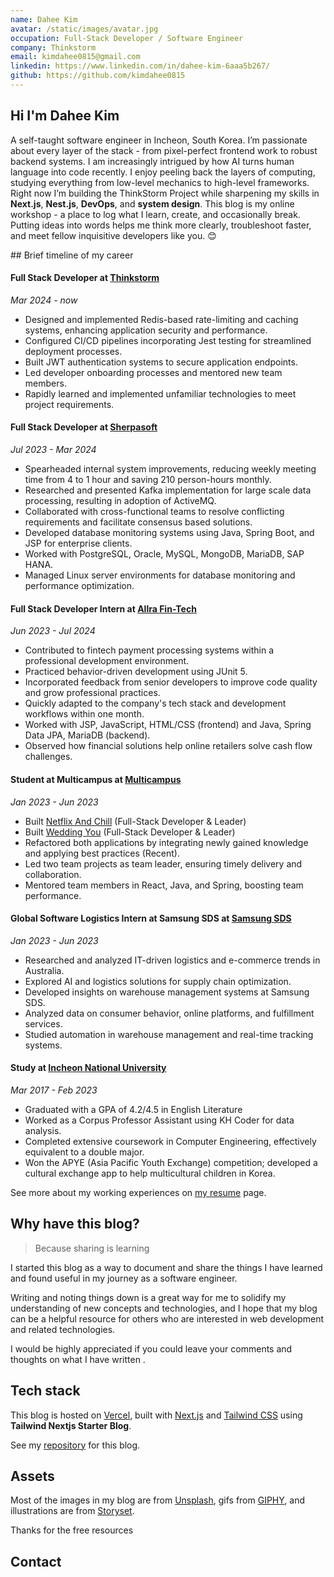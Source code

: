 ```yaml
---
name: Dahee Kim
avatar: /static/images/avatar.jpg
occupation: Full-Stack Developer / Software Engineer
company: Thinkstorm
email: kimdahee0815@gmail.com
linkedin: https://www.linkedin.com/in/dahee-kim-6aaa5b267/
github: https://github.com/kimdahee0815
---
```


## Hi <Twemoji emoji="waving-hand" /> I'm Dahee Kim

A self-taught software engineer in Incheon, South Korea.
I’m passionate about every layer of the stack - from pixel-perfect frontend work to robust backend systems. 
I am increasingly intrigued by how AI turns human language into code recently.
I enjoy peeling back the layers of computing, studying everything from low-level mechanics to high-level frameworks. 
Right now I’m building the ThinkStorm Project while sharpening my skills in **Next.js**, **Nest.js**, **DevOps**, and **system design**.
This blog is my online workshop - a place to log what I learn, create, and occasionally break. 
Putting ideas into words helps me think more clearly, troubleshoot faster, and meet fellow inquisitive developers like you. 😊

<div className="mb-[1em] mt-[2em] flex items-center justify-between [&>h2]:my-0">
  ## Brief timeline of my career
</div>

#### Full Stack Developer at [Thinkstorm](https://thinkstorm.app/)

_Mar 2024 - now_

- Designed and implemented Redis-based rate-limiting and caching systems, enhancing application security and performance.
- Configured CI/CD pipelines incorporating Jest testing for streamlined deployment processes.
- Built JWT authentication systems to secure application endpoints.
- Led developer onboarding processes and mentored new team members.
- Rapidly learned and implemented unfamiliar technologies to meet project requirements.

#### Full Stack Developer at [Sherpasoft](https://sherpasoft.com/)

_Jul 2023 - Mar 2024_

- Spearheaded internal system improvements, reducing weekly meeting time from 4 to 1 hour and saving 210 person-hours monthly.
- Researched and presented Kafka implementation for large scale data processing, resulting in adoption of ActiveMQ.
- Collaborated with cross-functional teams to resolve conflicting requirements and facilitate consensus based solutions.
- Developed database monitoring systems using Java, Spring Boot, and JSP for enterprise clients.
- Worked with PostgreSQL, Oracle, MySQL, MongoDB, MariaDB, SAP HANA.
- Managed Linux server environments for database monitoring and performance optimization.

#### Full Stack Developer Intern at [Allra Fin-Tech](https://www.allra.co.kr/)

_Jun 2023 - Jul 2024_

- Contributed to fintech payment processing systems within a professional development environment.
- Practiced behavior-driven development using JUnit 5.
- Incorporated feedback from senior developers to improve code quality and grow professional practices.
- Quickly adapted to the company's tech stack and development workflows within one month.
- Worked with JSP, JavaScript, HTML/CSS (frontend) and Java, Spring Data JPA, MariaDB (backend).
- Observed how financial solutions help online retailers solve cash flow challenges.

#### Student at Multicampus at [Multicampus](https://www.multicampus.com/main)

_Jan 2023 - Jun 2023_

- Built [Netflix And Chill](https://net-flix-clone-dahee-kim.netlify.app/) (Full-Stack Developer & Leader)
- Built [Wedding You](https://weddingyou-dahee-kim.netlify.app/) (Full-Stack Developer & Leader)
- Refactored both applications by integrating newly gained knowledge and applying best practices (Recent).
- Led two team projects as team leader, ensuring timely delivery and collaboration.
- Mentored team members in React, Java, and Spring, boosting team performance.

#### Global Software Logistics Intern at Samsung SDS at [Samsung SDS](https://www.samsungsds.com/kr/index.html)

_Jan 2023 - Jun 2023_

- Researched and analyzed IT-driven logistics and e-commerce trends in Australia.
- Explored AI and logistics solutions for supply chain optimization.
- Developed insights on warehouse management systems at Samsung SDS.
- Analyzed data on consumer behavior, online platforms, and fulfillment services.
- Studied automation in warehouse management and real-time tracking systems.

#### Study at [Incheon National University](https://www.inu.ac.kr/)

_Mar 2017 - Feb 2023_

- Graduated with a GPA of 4.2/4.5 in English Literature
- Worked as a Corpus Professor Assistant using KH Coder for data analysis.
- Completed extensive coursework in Computer Engineering, effectively equivalent to a double major.
- Won the APYE (Asia Pacific Youth Exchange) competition; developed a cultural exchange app to help multicultural children in Korea.

See more about my working experiences on [my resume](/resume) page.

## Why have this blog?

> Because sharing is learning

I started this blog as a way to document and share the things I have learned and found useful in my journey as a software engineer.

Writing and noting things down is a great way for me to solidify my understanding of new concepts and technologies,
and I hope that my blog can be a helpful resource for others who are interested in web development and related technologies.

I would be highly appreciated if you could leave your comments and thoughts on what I have written <Twemoji emoji="clinking-beer-mugs" />.

## Tech stack

This blog is hosted on [Vercel](https://vercel.com/), built with [Next.js](https://nextjs.org/) and [Tailwind CSS](https://tailwindcss.com/) using **Tailwind Nextjs Starter Blog**.

See my [repository](https://github.com/kimdahee0815/blog) for this blog.

## Assets

Most of the images in my blog are from [Unsplash](https://unsplash.com/), gifs from [GIPHY](https://giphy.com/), and illustrations are from [Storyset](https://storyset.com/).

Thanks for the free resources <Twemoji emoji="folded-hands" />

## Contact
